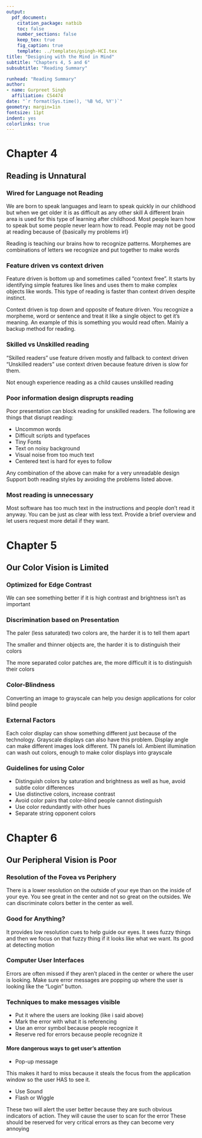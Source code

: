 ```yaml
---
output: 
  pdf_document:
    citation_package: natbib
    toc: false
    number_sections: false
    keep_tex: true
    fig_caption: true
    template: ../templates/gsingh-HCI.tex
title: "Designing with the Mind in Mind"
subtitle: "Chapters 4, 5 and 6"
subsubtitle: "Reading Summary"

runhead: "Reading Summary"
author:
- name: Gurpreet Singh
  affiliation: CS4474
date: "`r format(Sys.time(), '%B %d, %Y')`"
geometry: margin=1in
fontsize: 11pt
indent: yes
colorlinks: true
---
```


# Chapter 4

## Reading is Unnatural

### Wired for Language not Reading

We are born to speak languages and learn to speak quickly in our childhood but
when we get older it is as difficult as any other skill A different brain area
is used for this type of learning after childhood. Most people learn how to
speak but some people never learn how to read. People may not be good at
reading because of {basically my problems irl}

Reading is teaching our brains how to recognize patterns. Morphemes are
combinations of letters we recognize and put together to make words

### Feature driven vs context driven

Feature driven is bottom up and sometimes called "context free". It starts by
identifying simple features like lines and uses them to make complex objects
like words. This type of reading is faster than context driven despite
instinct.

Context driven is top down and opposite of feature driven. You recognize
a morpheme, word or sentence and treat it like a single object to get it's
meaning. An example of this is something you would read often. Mainly a backup
method for reading.

### Skilled vs Unskilled reading

"Skilled readers" use feature driven mostly and fallback to context driven
"Unskilled readers" use context driven because feature driven is slow for them.

Not enough experience reading as a child causes unskilled reading

### Poor information design disprupts reading

Poor presentation can block reading for unskilled readers. The following are
things that disrupt reading:

- Uncommon words
- Difficult scripts and typefaces 
- Tiny Fonts
- Text on noisy background
- Visual noise from too much text
- Centered text is hard for eyes to follow

Any combination of the above can make for a very unreadable design Support both
reading styles by avoiding the problems listed above.

### Most reading is unnecessary

Most software has too much text in the instructions and people don't read it
anyway. You can be just as clear with less text. Provide a brief overview and
let users request more detail if they want. 

# Chapter 5

## Our Color Vision is Limited

### Optimized for Edge Contrast

We can see something better if it is high contrast and brightness isn't as
important

### Discrimination based on Presentation

The paler (less saturated) two colors are, the harder it is to tell them apart

The smaller and thinner objects are, the harder it is to distinguish their
colors

The more separated color patches are, the more difficult it is to distinguish
their colors

### Color-Blindness

Converting an image to grayscale can help you design applications for color
blind people

### External Factors

Each color display can show something different just because of the technology.
Grayscale displays can also have this problem. Display angle can make different
images look different. TN panels lol. Ambient illumination can wash out colors,
enough to make color displays into grayscale

### Guidelines for using Color

- Distinguish colors by saturation and brightness as well as hue, avoid subtle
  color differences
- Use distinctive colors, increase contrast
- Avoid color pairs that color-blind people cannot distinguish
- Use color redundantly with other hues
- Separate string opponent colors

# Chapter 6

## Our Peripheral Vision is Poor

### Resolution of the Fovea vs Periphery

There is a lower resolution on the outside of your eye than on the inside of
your eye. You see great in the center and not so great on the outsides. We can
discriminate colors better in the center as well.

### Good for Anything?

It provides low resolution cues to help guide our eyes. It sees fuzzy things
and then we focus on that fuzzy thing if it looks like what we want. Its good
at detecting motion

### Computer User Interfaces

Errors are often missed if they aren't placed in the center or where the user
is looking. Make sure error messages are popping up where the user is looking
like the "Login" button.

### Techniques to make messages visible

- Put it where the users are looking (like i said above)
- Mark the error with what it is referencing
- Use an error symbol because people recognize it
- Reserve red for errors because people recognize it

#### More dangerous ways to get user's attention

- Pop-up message

This makes it hard to miss because it steals the focus from the application
window so the user HAS to see it.

- Use Sound
- Flash or Wiggle

These two will alert the user better because they are such obvious indicators
of action. They will cause the user to scan for the error These should be
reserved for very critical errors as they can become very annoying
